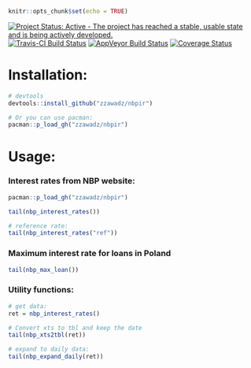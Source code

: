 ```r
knitr::opts_chunk$set(echo = TRUE)
```

[![Project Status: Active - The project has reached a stable, usable state and is being actively developed.](https://www.repostatus.org/badges/latest/active.svg)](https://www.repostatus.org/#active)
[![Travis-CI Build Status](https://travis-ci.org/zzawadz/nbpir.svg?branch=master)](https://travis-ci.org/zzawadz/nbpir)
[![AppVeyor Build Status](https://ci.appveyor.com/api/projects/status/github/zzawadz/nbpir?branch=master&svg=true)](https://ci.appveyor.com/project/zzawadz/nbpir)
[![Coverage Status](https://img.shields.io/codecov/c/github/zzawadz/nbpir/master.svg)](https://codecov.io/github/zzawadz/nbpir?branch=master)

# Installation:

```r
# devtools
devtools::install_github("zzawadz/nbpir")

# Or you can use pacman:
pacman::p_load_gh("zzawadz/nbpir")
```

# Usage:

### Interest rates from NBP website:

```r
pacman::p_load_gh("zzawadz/nbpir")

tail(nbp_interest_rates())

# reference rate:
tail(nbp_interest_rates("ref"))

```

### Maximum interest rate for loans in Poland

```r
tail(nbp_max_loan())
```

### Utility functions:

```r

# get data:
ret = nbp_interest_rates()

# Convert xts to tbl and keep the date
tail(nbp_xts2tbl(ret))

# expand to daily data:
tail(nbp_expand_daily(ret))
```
